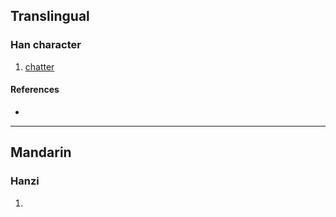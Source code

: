 {{character info/new}}
==Translingual==

===Han character===
{{Han char|rn=30|rad=口|as=07|sn=10|four=|canj=RHAP|ids=⿰口皂}}

# [[chatter]]

====References====
* {{Han ref|kx=0193.051|hdz=10631.080|uh=5523|ud=21795}}

----

==Mandarin==

===Hanzi===
{{cmn-hanzi|pin=[[zào]] ([[zao4]])|wg=tsao<sup>4</sup>}}

# {{defn|lang=cmn|sort=口07}}